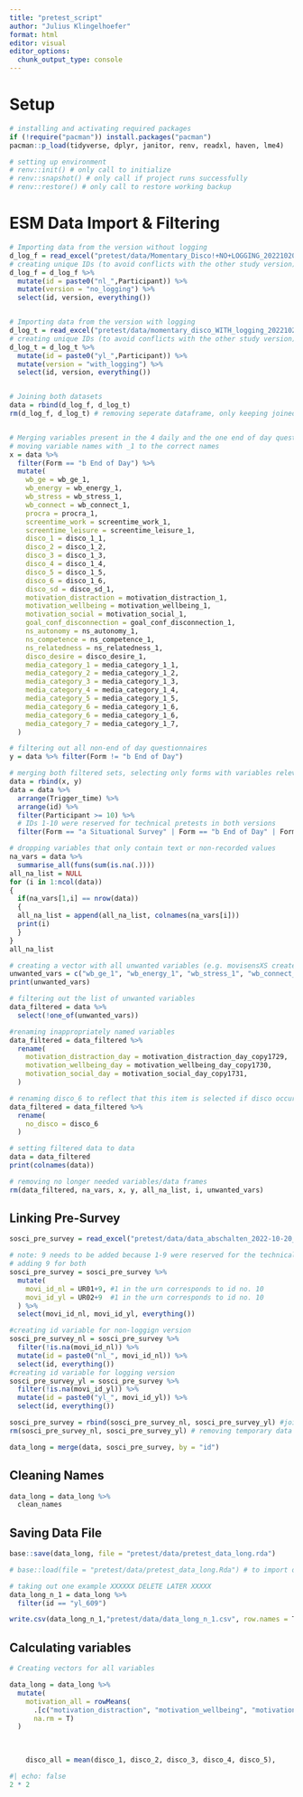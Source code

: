 ```yaml
---
title: "pretest_script"
author: "Julius Klingelhoefer"
format: html
editor: visual
editor_options: 
  chunk_output_type: console
---
```


# Setup

```r

# installing and activating required packages 
if (!require("pacman")) install.packages("pacman")
pacman::p_load(tidyverse, dplyr, janitor, renv, readxl, haven, lme4)

# setting up environment
# renv::init() # only call to initialize
# renv::snapshot() # only call if project runs successfully
# renv::restore() # only call to restore working backup

```

# ESM Data Import & Filtering

```r
# Importing data from the version without logging
d_log_f = read_excel("pretest/data/Momentary_Disco!+NO+LOGGING_20221020T113348+0200.xlsx")
# creating unique IDs (to avoid conflicts with the other study version)
d_log_f = d_log_f %>% 
  mutate(id = paste0("nl_",Participant)) %>% 
  mutate(version = "no_logging") %>% 
  select(id, version, everything())


# Importing data from the version with logging
d_log_t = read_excel("pretest/data/momentary_disco_WITH_logging_20221020T113642+0200.xlsx")
# creating unique IDs (to avoid conflicts with the other study version)
d_log_t = d_log_t %>% 
  mutate(id = paste0("yl_",Participant)) %>%
  mutate(version = "with_logging") %>% 
  select(id, version, everything())


# Joining both datasets
data = rbind(d_log_f, d_log_t)
rm(d_log_f, d_log_t) # removing seperate dataframe, only keeping joined df


# Merging variables present in the 4 daily and the one end of day questionnaire
# moving variable names with _1 to the correct names
x = data %>% 
  filter(Form == "b End of Day") %>% 
  mutate(
    wb_ge = wb_ge_1,
    wb_energy = wb_energy_1,
    wb_stress = wb_stress_1,
    wb_connect = wb_connect_1,
    procra = procra_1,
    screentime_work = screentime_work_1,
    screentime_leisure = screentime_leisure_1,
    disco_1 = disco_1_1, 
    disco_2 = disco_1_2,
    disco_3 = disco_1_3,
    disco_4 = disco_1_4,
    disco_5 = disco_1_5,
    disco_6 = disco_1_6,
    disco_sd = disco_sd_1,
    motivation_distraction = motivation_distraction_1,
    motivation_wellbeing = motivation_wellbeing_1,
    motivation_social = motivation_social_1,
    goal_conf_disconnection = goal_conf_disconnection_1,
    ns_autonomy = ns_autonomy_1,
    ns_competence = ns_competence_1,
    ns_relatedness = ns_relatedness_1,
    disco_desire = disco_desire_1,
    media_category_1 = media_category_1_1,
    media_category_2 = media_category_1_2,
    media_category_3 = media_category_1_3,
    media_category_4 = media_category_1_4,
    media_category_5 = media_category_1_5,
    media_category_6 = media_category_1_6,
    media_category_6 = media_category_1_6,
    media_category_7 = media_category_1_7,
  )

# filtering out all non-end of day questionnaires
y = data %>% filter(Form != "b End of Day")

# merging both filtered sets, selecting only forms with variables relevant for the analyses
data = rbind(x, y)
data = data %>%
  arrange(Trigger_time) %>% 
  arrange(id) %>% 
  filter(Participant >= 10) %>%  
  # IDs 1-10 were reserved for technical pretests in both versions
  filter(Form == "a Situational Survey" | Form == "b End of Day" | Form == "c Final Survey")  

# dropping variables that only contain text or non-recorded values
na_vars = data %>%
  summarise_all(funs(sum(is.na(.)))) 
all_na_list = NULL
for (i in 1:ncol(data))
{
  if(na_vars[1,i] == nrow(data))
  {
  all_na_list = append(all_na_list, colnames(na_vars[i]))
  print(i)
  }
}
all_na_list

# creating a vector with all unwanted variables (e.g. movisensXS creates a variable each time more than one question question is shown per page and for every text displayed, including instructions; also removing the duplicate variables for the end of day survey that were moved to the correctly named variables earlier)
unwanted_vars = c("wb_ge_1", "wb_energy_1", "wb_stress_1", "wb_connect_1", "procra_1", "screentime_work_1", "screentime_leisure_1", "disco_1_1", "disco_1_2", "disco_1_3", "disco_1_4", "disco_1_5", "disco_1_6", "disco_sd_1", "motivation_distraction_1", "motivation_wellbeing_1", "motivation_social_1", "goal_conf_disconnection_1", "ns_autonomy_1", "ns_competence_1", "ns_relatedness_1", "disco_desire_1", "media_category_1_1", "media_category_1_2", "media_category_1_3", "media_category_1_4", "media_category_1_5", "media_category_1_6", "media_category_1_6", "media_category_1_7", "text_0", "blank_1", "text_1", "text_2", "item_863", "item_607", "item_895", "text_3", "item_1403", "text_6", "item_902", "item_910", "item_969", "item_1057", "item_986", "item_1114", "item_1114_copy1233", "item_1114_copy1233_copy1413", "item_1478", "item_738", "item_1383", "item_753", "item_798", "item_938_copy1728", "item_1151", "item_841_copy852", "item_841", "item_1642", "item_551", "item_1519_copy1527", "item_1519","item_1366", "item_1381", "item_662", "item_670", "item_730", "item_476", "item_484", "item_646", "item_1019", "item_617", "item_633", "item_638", "item_708", "welcome_text", "welcome_text_copy527", "welcome_text_copy527_copy735", "item_1427", "item_1432", "welcome_text_copy521", "welcome_text_copy515", "item_673", "item_848_copy856", "item_848", "item_868", "item_879", "item_673_copy887", "feedback_copy896", "item_916", "item_916_copy931", "item_1443", "item_656", "item_792", "item_810", "item_820", "item_820_copy760", "item985", "item_768", "item39424")
print(unwanted_vars)

# filtering out the list of unwanted variables
data_filtered = data %>% 
  select(!one_of(unwanted_vars))

#renaming inappropriately named variables
data_filtered = data_filtered %>% 
  rename(
    motivation_distraction_day = motivation_distraction_day_copy1729,
    motivation_wellbeing_day = motivation_wellbeing_day_copy1730,
    motivation_social_day = motivation_social_day_copy1731,
  )

# renaming disco_6 to reflect that this item is selected if disco occurred
data_filtered = data_filtered %>% 
  rename(
    no_disco = disco_6 
  )

# setting filtered data to data
data = data_filtered
print(colnames(data))

# removing no longer needed variables/data frames
rm(data_filtered, na_vars, x, y, all_na_list, i, unwanted_vars)
```

## Linking Pre-Survey

```r
sosci_pre_survey = read_excel("pretest/data/data_abschalten_2022-10-20_18-11.xlsx", col_types = "guess")

# note: 9 needs to be added because 1-9 were reserved for the technical pretest
# adding 9 for both
sosci_pre_survey = sosci_pre_survey %>% 
  mutate(
    movi_id_nl = UR01+9, #1 in the urn corresponds to id no. 10
    movi_id_yl = UR02+9  #1 in the urn corresponds to id no. 10
  ) %>% 
  select(movi_id_nl, movi_id_yl, everything())

#creating id variable for non-loggign version
sosci_pre_survey_nl = sosci_pre_survey %>% 
  filter(!is.na(movi_id_nl)) %>% 
  mutate(id = paste0("nl_", movi_id_nl)) %>%
  select(id, everything())
#creating id variable for logging version
sosci_pre_survey_yl = sosci_pre_survey %>% 
  filter(!is.na(movi_id_yl)) %>% 
  mutate(id = paste0("yl_", movi_id_yl)) %>%
  select(id, everything())

sosci_pre_survey = rbind(sosci_pre_survey_nl, sosci_pre_survey_yl) #joining both versions
rm(sosci_pre_survey_nl, sosci_pre_survey_yl) # removing temporary data frames

data_long = merge(data, sosci_pre_survey, by = "id")

```

## Cleaning Names

```r
data_long = data_long %>%
  clean_names
```

## Saving Data File

```r
base::save(data_long, file = "pretest/data/pretest_data_long.rda")

# base::load(file = "pretest/data/pretest_data_long.Rda") # to import data

# taking out one example XXXXXX DELETE LATER XXXXX
data_long_n_1 = data_long %>%
  filter(id == "yl_609")

write.csv(data_long_n_1,"pretest/data/data_long_n_1.csv", row.names = T)

```

## Calculating variables

```r
# Creating vectors for all variables

data_long = data_long %>% 
  mutate(
    motivation_all = rowMeans(
      .[c("motivation_distraction", "motivation_wellbeing", "motivation_social")], 
      na.rm = T)
  )

  
  
    disco_all = mean(disco_1, disco_2, disco_3, disco_4, disco_5),
```

```r
#| echo: false
2 * 2
```
